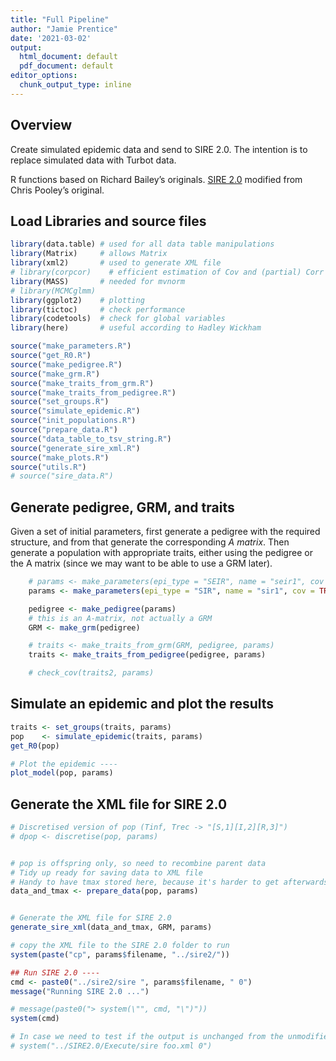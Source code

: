 ```yaml
---
title: "Full Pipeline"
author: "Jamie Prentice"
date: '2021-03-02'
output:
  html_document: default
  pdf_document: default
editor_options:
  chunk_output_type: inline
---
```


## Overview

Create simulated epidemic data and send to SIRE 2.0. The intention is to replace simulated data with Turbot data.

R functions based on Richard Bailey's originals. [SIRE 2.0](https://github.com/theITEAM/SIRE2.0/) modified from Chris Pooley's original.


## Load Libraries and source files
```r
library(data.table) # used for all data table manipulations
library(Matrix)     # allows Matrix
library(xml2)       # used to generate XML file
# library(corpcor)    # efficient estimation of Cov and (partial) Corr
library(MASS)       # needed for mvnorm
# library(MCMCglmm)
library(ggplot2)    # plotting
library(tictoc)     # check performance
library(codetools)  # check for global variables
library(here)       # useful according to Hadley Wickham

source("make_parameters.R")
source("get_R0.R")
source("make_pedigree.R")
source("make_grm.R")
source("make_traits_from_grm.R")
source("make_traits_from_pedigree.R")
source("set_groups.R")
source("simulate_epidemic.R")
source("init_populations.R")
source("prepare_data.R")
source("data_table_to_tsv_string.R")
source("generate_sire_xml.R")
source("make_plots.R")
source("utils.R")
# source("sire_data.R")
```

## Generate pedigree, GRM, and traits
Given a set of initial parameters, first generate a pedigree with the required structure, and from that generate the corresponding *A matrix*. Then generate a population with appropriate traits, either using the pedigree or the A matrix (since we may want to be able to use a GRM later).
```r
    # params <- make_parameters(epi_type = "SEIR", name = "seir1", cov = TRUE, setup = "")
    params <- make_parameters(epi_type = "SIR", name = "sir1", cov = TRUE, setup = "")

    pedigree <- make_pedigree(params)
    # this is an A-matrix, not actually a GRM
    GRM <- make_grm(pedigree)

    # traits <- make_traits_from_grm(GRM, pedigree, params)
    traits <- make_traits_from_pedigree(pedigree, params)

    # check_cov(traits2, params)
```

## Simulate an epidemic and plot the results
```r
traits <- set_groups(traits, params)
pop    <- simulate_epidemic(traits, params)
get_R0(pop)

# Plot the epidemic ----
plot_model(pop, params)
```

## Generate the XML file for SIRE 2.0
```r
# Discretised version of pop (Tinf, Trec -> "[S,1][I,2][R,3]")
# dpop <- discretise(pop, params)


# pop is offspring only, so need to recombine parent data
# Tidy up ready for saving data to XML file
# Handy to have tmax stored here, because it's harder to get afterwards
data_and_tmax <- prepare_data(pop, params)


# Generate the XML file for SIRE 2.0
generate_sire_xml(data_and_tmax, GRM, params)

# copy the XML file to the SIRE 2.0 folder to run
system(paste("cp", params$filename, "../sire2/"))

## Run SIRE 2.0 ----
cmd <- paste0("../sire2/sire ", params$filename, " 0")
message("Running SIRE 2.0 ...")

# message(paste0("> system(\"", cmd, "\")"))
system(cmd)

# In case we need to test if the output is unchanged from the unmodified SIRE 2.0
# system("../SIRE2.0/Execute/sire foo.xml 0")
```

